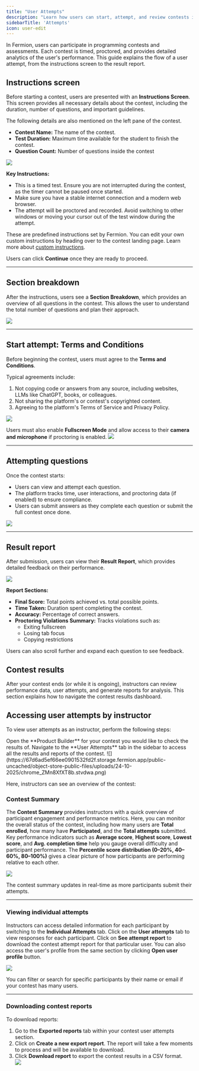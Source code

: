 ```yaml
---
title: "User Attempts"
description: "Learn how users can start, attempt, and review contests in Fermion."
sidebarTitle: 'Attempts'
icon: user-edit
---
```



In Fermion, users can participate in programming contests and assessments. Each contest is timed, proctored, and provides detailed analytics of the user's performance. This guide explains the flow of a user attempt, from the instructions screen to the result report.


## Instructions screen

Before starting a contest, users are presented with an **Instructions Screen**. This screen provides all necessary details about the contest, including the duration, number of questions, and important guidelines.  

The following details are also mentioned on the left pane of the contest.

- **Contest Name:** The name of the contest.  
- **Test Duration:** Maximum time available for the student to finish the contest.
- **Question Count:** Number of questions inside the contest

![](https://67d6ad5ef66ee0901532fd2f.storage.fermion.app/public-uncached/object-store-public-files/uploads/24-10-2025/chrome_yXIcg6Qq6G.iwqghq.png)

**Key Instructions:**

- This is a timed test. Ensure you are not interrupted during the contest, as the timer cannot be paused once started.  
- Make sure you have a stable internet connection and a modern web browser.  
- The attempt will be proctored and recorded. Avoid switching to other windows or moving your cursor out of the test window during the attempt.  

These are predefined instructions set by Fermion. You can edit your own custom instructions by heading over to the contest landing page. Learn more about [custom instructions](/contests/set-up-contest#steps-to-set-up-a-contest).

Users can click **Continue** once they are ready to proceed.



---

## Section breakdown

After the instructions, users see a **Section Breakdown**, which provides an overview of all questions in the contest. This allows the user to understand the total number of questions and plan their approach.  

![](https://67d6ad5ef66ee0901532fd2f.storage.fermion.app/public-uncached/object-store-public-files/uploads/24-10-2025/chrome_ojoSmwcnJB.wwfkyj.png)  

---

## Start attempt: Terms and Conditions

Before beginning the contest, users must agree to the **Terms and Conditions**.  

Typical agreements include:

1. Not copying code or answers from any source, including websites, LLMs like ChatGPT, books, or colleagues.  
2. Not sharing the platform's or contest's copyrighted content.  
3. Agreeing to the platform's Terms of Service and Privacy Policy.  

![](https://67d6ad5ef66ee0901532fd2f.storage.fermion.app/public-uncached/object-store-public-files/uploads/24-10-2025/chrome_eDGUAAkSF9.soegbs.png)

Users must also enable **Fullscreen Mode** and allow access to their **camera and microphone** if proctoring is enabled.
![](https://67d6ad5ef66ee0901532fd2f.storage.fermion.app/public-uncached/object-store-public-files/uploads/24-10-2025/chrome_8mYenMevTs.yraget.png)

---

## Attempting questions

Once the contest starts:

- Users can view and attempt each question.  
- The platform tracks time, user interactions, and proctoring data (if enabled) to ensure compliance.  
- Users can submit answers as they complete each question or submit the full contest once done. 

![](https://67d6ad5ef66ee0901532fd2f.storage.fermion.app/public-uncached/object-store-public-files/uploads/24-10-2025/chrome_kqkB5TgHHA.jlyyvg.png)

---

## Result report

After submission, users can view their **Result Report**, which provides detailed feedback on their performance. 

![](https://67d6ad5ef66ee0901532fd2f.storage.fermion.app/public-uncached/object-store-public-files/uploads/24-10-2025/chrome_ZZyWdsCCJP.qszbpz.png)

**Report Sections:**

- **Final Score:** Total points achieved vs. total possible points.  
- **Time Taken:** Duration spent completing the contest.  
- **Accuracy:** Percentage of correct answers.  
- **Proctoring Violations Summary:** Tracks violations such as:  
  - Exiting fullscreen  
  - Losing tab focus  
  - Copying restrictions  


Users can also scroll further and expand each question to see feedback.

## Contest results

After your contest ends (or while it is ongoing), instructors can review performance data, user attempts, and generate reports for analysis. This section explains how to navigate the contest results dashboard.


## Accessing user attempts by instructor

To view user attempts as an instructor, perform the following steps:

<Steps>

<Step title="Open the product builder">
Open the **Product Builder** for your contest you would like to check the results of.
</Step>

<Step title="Click on User attempts tab">
Navigate to the **User Attempts** tab in the sidebar to access all the results and reports of the contest.
![](https://67d6ad5ef66ee0901532fd2f.storage.fermion.app/public-uncached/object-store-public-files/uploads/24-10-2025/chrome_ZMn8XfXT8b.stvdwa.png)
</Step>

</Steps>

Here, instructors can see an overview of the contest:

### Contest Summary

The **Contest Summary** provides instructors with a quick overview of participant engagement and performance metrics. 
Here, you can monitor the overall status of the contest, including how many users are **Total enrolled**, how many have 
**Participated**, and the **Total attempts** submitted. Key performance indicators such as **Average score**, **Highest score**, **Lowest score**, and **Avg. completion time** 
help you gauge overall difficulty and participant performance. The **Percentile score distribution (0–20%, 40–60%, 80–100%)** 
gives a clear picture of how participants are performing relative to each other. 

![](https://67d6ad5ef66ee0901532fd2f.storage.fermion.app/public-uncached/object-store-public-files/uploads/24-10-2025/chrome_IDeLu8ruFn.zgusgm.png)

<Tip>
The contest summary updates in real-time as more participants submit their attempts.
</Tip>

---

### Viewing individual attempts

Instructors can access detailed information for each participant by switching to the **Individual Attempts** tab. Click on the **User attempts** tab to view responses for each participant.
Click on **See attempt report** to download the contest attempt report for that particular user. You can also access the user's profile from the same section by clicking **Open user profile** button.

![](https://67d6ad5ef66ee0901532fd2f.storage.fermion.app/public-uncached/object-store-public-files/uploads/24-10-2025/chrome_oiQu2hKbCk.cbkrrg.png)

<Note>
You can filter or search for specific participants by their name or email if your contest has many users.
</Note>

---

### Downloading contest reports

To download reports:

1. Go to the **Exported reports** tab within your contest user attempts section.
2. Click on **Create a new export report**. The report will take a few moments to process and will be available to download.
3. Click **Download report** to export the contest results in a CSV format.  
![](https://67d6ad5ef66ee0901532fd2f.storage.fermion.app/public-uncached/object-store-public-files/uploads/24-10-2025/chrome_TM7UBDTmBo.rktojx.png)